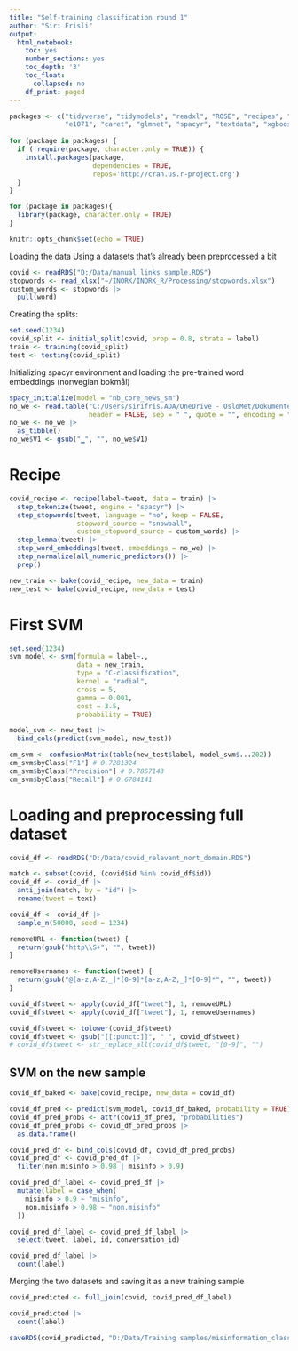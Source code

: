 ```yaml
---
title: "Self-training classification round 1"
author: "Siri Frisli"
output:
  html_notebook:
    toc: yes
    number_sections: yes
    toc_depth: '3'
    toc_float:
      collapsed: no
    df_print: paged
---
```


```r
packages <- c("tidyverse", "tidymodels", "readxl", "ROSE", "recipes", "textrecipes",
              "e1071", "caret", "glmnet", "spacyr", "textdata", "xgboost")
 
for (package in packages) {
  if (!require(package, character.only = TRUE)) {
    install.packages(package,
                     dependencies = TRUE,
                     repos='http://cran.us.r-project.org')
  }
}

for (package in packages){
  library(package, character.only = TRUE)
}

knitr::opts_chunk$set(echo = TRUE)
```

Loading the data
Using a datasets that's already been preprocessed a bit
```r
covid <- readRDS("D:/Data/manual_links_sample.RDS")
stopwords <- read_xlsx("~/INORK/INORK_R/Processing/stopwords.xlsx")
custom_words <- stopwords |>
  pull(word)
```

Creating the splits:
```r
set.seed(1234)
covid_split <- initial_split(covid, prop = 0.8, strata = label)
train <- training(covid_split)
test <- testing(covid_split)
```

Initializing spacyr environment and loading the pre-trained word embeddings (norwegian bokmål)
```r
spacy_initialize(model = "nb_core_news_sm")
no_we <- read.table("C:/Users/sirifris.ADA/OneDrive - OsloMet/Dokumenter/no.wiki.bpe.vs50000.d200.w2v.txt", 
                    header = FALSE, sep = " ", quote = "", encoding = "UTF-8")
no_we <- no_we |>
  as_tibble()
no_we$V1 <- gsub("▁", "", no_we$V1)
```

# Recipe
```r
covid_recipe <- recipe(label~tweet, data = train) |>
  step_tokenize(tweet, engine = "spacyr") |>
  step_stopwords(tweet, language = "no", keep = FALSE, 
                 stopword_source = "snowball", 
                 custom_stopword_source = custom_words) |>
  step_lemma(tweet) |>
  step_word_embeddings(tweet, embeddings = no_we) |>
  step_normalize(all_numeric_predictors()) |>
  prep()

new_train <- bake(covid_recipe, new_data = train)
new_test <- bake(covid_recipe, new_data = test)
```

# First SVM
```r
set.seed(1234)
svm_model <- svm(formula = label~.,
                 data = new_train,
                 type = "C-classification",
                 kernel = "radial",
                 cross = 5,
                 gamma = 0.001,
                 cost = 3.5,
                 probability = TRUE)
```

```r
model_svm <- new_test |>
  bind_cols(predict(svm_model, new_test))

cm_svm <- confusionMatrix(table(new_test$label, model_svm$...202)) 
cm_svm$byClass["F1"] # 0.7281324  
cm_svm$byClass["Precision"] # 0.7857143  
cm_svm$byClass["Recall"] # 0.6784141  
```

# Loading and preprocessing full dataset
```r
covid_df <- readRDS("D:/Data/covid_relevant_nort_domain.RDS")

match <- subset(covid, (covid$id %in% covid_df$id))
covid_df <- covid_df |>
  anti_join(match, by = "id") |>
  rename(tweet = text)
```

```r
covid_df <- covid_df |>
  sample_n(50000, seed = 1234)
```

```r
removeURL <- function(tweet) {
  return(gsub("http\\S+", "", tweet))
}

removeUsernames <- function(tweet) {
  return(gsub("@[a-z,A-Z,_]*[0-9]*[a-z,A-Z,_]*[0-9]*", "", tweet))
}

covid_df$tweet <- apply(covid_df["tweet"], 1, removeURL)
covid_df$tweet <- apply(covid_df["tweet"], 1, removeUsernames)

covid_df$tweet <- tolower(covid_df$tweet)
covid_df$tweet <- gsub("[[:punct:]]", " ", covid_df$tweet)
# covid_df$tweet <- str_replace_all(covid_df$tweet, "[0-9]", "")
```

## SVM on the new sample
```r
covid_df_baked <- bake(covid_recipe, new_data = covid_df)

covid_df_pred <- predict(svm_model, covid_df_baked, probability = TRUE)
covid_df_pred_probs <- attr(covid_df_pred, "probabilities")
covid_df_pred_probs <- covid_df_pred_probs |>
  as.data.frame()
```

```r
covid_pred_df <- bind_cols(covid_df, covid_df_pred_probs)
covid_pred_df <- covid_pred_df |>
  filter(non.misinfo > 0.98 | misinfo > 0.9)
```

```r
covid_pred_df_label <- covid_pred_df |>
  mutate(label = case_when(
    misinfo > 0.9 ~ "misinfo",
    non.misinfo > 0.98 ~ "non.misinfo"
  ))
```

```r
covid_pred_df_label <- covid_pred_df_label |>
  select(tweet, label, id, conversation_id)
```

```r
covid_pred_df_label |>
  count(label)
```

Merging the two datasets and saving it as a new training sample
```r
covid_predicted <- full_join(covid, covid_pred_df_label)

covid_predicted |>
  count(label)
```

```r
saveRDS(covid_predicted, "D:/Data/Training samples/misinformation_class_1.RDS")
```

